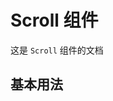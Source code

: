 # Scroll 组件

这是 `Scroll` 组件的文档

## 基本用法

```js type=case file=@/stories/Scroll/examples/base.tsx

```